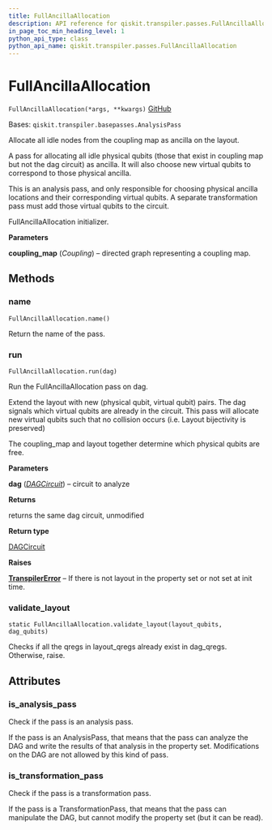 ```yaml
---
title: FullAncillaAllocation
description: API reference for qiskit.transpiler.passes.FullAncillaAllocation
in_page_toc_min_heading_level: 1
python_api_type: class
python_api_name: qiskit.transpiler.passes.FullAncillaAllocation
---
```


# FullAncillaAllocation

<span id="qiskit.transpiler.passes.FullAncillaAllocation" />

`FullAncillaAllocation(*args, **kwargs)` [GitHub](https://github.com/qiskit/qiskit/tree/stable/0.18/qiskit/transpiler/passes/layout/full_ancilla_allocation.py "view source code")

Bases: `qiskit.transpiler.basepasses.AnalysisPass`

Allocate all idle nodes from the coupling map as ancilla on the layout.

A pass for allocating all idle physical qubits (those that exist in coupling map but not the dag circuit) as ancilla. It will also choose new virtual qubits to correspond to those physical ancilla.

<Admonition title="Note" type="note">
  This is an analysis pass, and only responsible for choosing physical ancilla locations and their corresponding virtual qubits. A separate transformation pass must add those virtual qubits to the circuit.
</Admonition>

FullAncillaAllocation initializer.

**Parameters**

**coupling\_map** (*Coupling*) – directed graph representing a coupling map.

## Methods

### name

<span id="qiskit.transpiler.passes.FullAncillaAllocation.name" />

`FullAncillaAllocation.name()`

Return the name of the pass.

### run

<span id="qiskit.transpiler.passes.FullAncillaAllocation.run" />

`FullAncillaAllocation.run(dag)`

Run the FullAncillaAllocation pass on dag.

Extend the layout with new (physical qubit, virtual qubit) pairs. The dag signals which virtual qubits are already in the circuit. This pass will allocate new virtual qubits such that no collision occurs (i.e. Layout bijectivity is preserved)

The coupling\_map and layout together determine which physical qubits are free.

**Parameters**

**dag** ([*DAGCircuit*](qiskit.dagcircuit.DAGCircuit "qiskit.dagcircuit.DAGCircuit")) – circuit to analyze

**Returns**

returns the same dag circuit, unmodified

**Return type**

[DAGCircuit](qiskit.dagcircuit.DAGCircuit "qiskit.dagcircuit.DAGCircuit")

**Raises**

[**TranspilerError**](qiskit.transpiler.TranspilerError "qiskit.transpiler.TranspilerError") – If there is not layout in the property set or not set at init time.

### validate\_layout

<span id="qiskit.transpiler.passes.FullAncillaAllocation.validate_layout" />

`static FullAncillaAllocation.validate_layout(layout_qubits, dag_qubits)`

Checks if all the qregs in layout\_qregs already exist in dag\_qregs. Otherwise, raise.

## Attributes

<span id="qiskit.transpiler.passes.FullAncillaAllocation.is_analysis_pass" />

### is\_analysis\_pass

Check if the pass is an analysis pass.

If the pass is an AnalysisPass, that means that the pass can analyze the DAG and write the results of that analysis in the property set. Modifications on the DAG are not allowed by this kind of pass.

<span id="qiskit.transpiler.passes.FullAncillaAllocation.is_transformation_pass" />

### is\_transformation\_pass

Check if the pass is a transformation pass.

If the pass is a TransformationPass, that means that the pass can manipulate the DAG, but cannot modify the property set (but it can be read).

